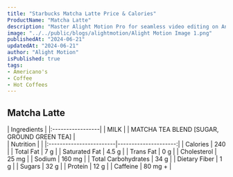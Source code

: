 ```yaml
---
title: "Starbucks Matcha Latte Price & Calories"
ProductName: "Matcha Latte"
description: "Master Alight Motion Pro for seamless video editing on Android, iOS, and Tablets with our ultimate guide, unlocking advanced features and elevating your skills in 2024!"
image: "../../public/blogs/alightmotion/Alight Motion Image 1.png"
publishedAt: "2024-06-21"
updatedAt: "2024-06-21"
author: "Alight Motion"
isPublished: true
tags:
- Americano's
- Coffee
- Hot Coffees   
---
```


 
## Matcha Latte 
  
<div className="tables-container">
  <div className="table-wrapper">
    | Ingredients      |  
    |:-----------------|
    | MILK             |
    | MATCHA TEA BLEND [SUGAR, GROUND GREEN TEA] |
  </div>
  <div className="table-wrapper">
    | Nutrition               |                      |  
    |:------------------------|---------------------:|
    | Calories                | 240                  |
    | Total Fat               | 7 g                  |
    | Saturated Fat           | 4.5 g                |
    | Trans Fat               | 0 g                  |
    | Cholesterol             | 25 mg                |
    | Sodium                  | 160 mg               |
    | Total Carbohydrates     | 34 g                 |
    | Dietary Fiber           | 1 g                  |
    | Sugars                  | 32 g                 |
    | Protein                 | 12 g                 |
    | Caffeine                | 80 mg  +              |
  </div>
</div>
<style jsx>{`
  .tables-container {
    display: flex;
    flex-direction: row;
    gap: 30px;
  }
  .table-wrapper {
    width: 500px; /* Adjust as needed */
  }
  @media (max-width: 768px) {
    .tables-container {
      flex-direction: column;
      gap: 0px; /* Adjust as needed */
    }
    .table-wrapper {
      width: 100%; /* Adjust as needed */
    }
  }
`}</style>
